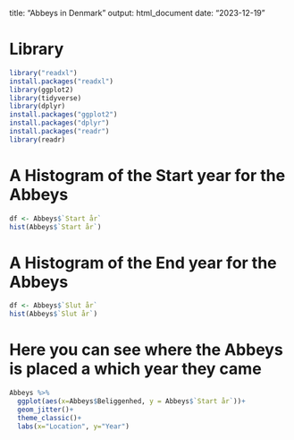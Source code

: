 title: "Abbeys in Denmark"
output: html_document
date: "2023-12-19"

# Library 
```r
library("readxl")
install.packages("readxl")
library(ggplot2)
library(tidyverse)
library(dplyr)
install.packages("ggplot2")
install.packages("dplyr")
install.packages("readr")
library(readr)

```

# A Histogram of the Start year for the Abbeys 
```r
df <- Abbeys$`Start år`
hist(Abbeys$`Start år`)
```

# A Histogram of the End year for the Abbeys 
```r
df <- Abbeys$`Slut år`
hist(Abbeys$`Slut år`)
```

# Here you can see where the Abbeys is placed a which year they came 
```r
Abbeys %>% 
  ggplot(aes(x=Abbeys$Beliggenhed, y = Abbeys$`Start år`))+
  geom_jitter()+
  theme_classic()+
  labs(x="Location", y="Year")
```

